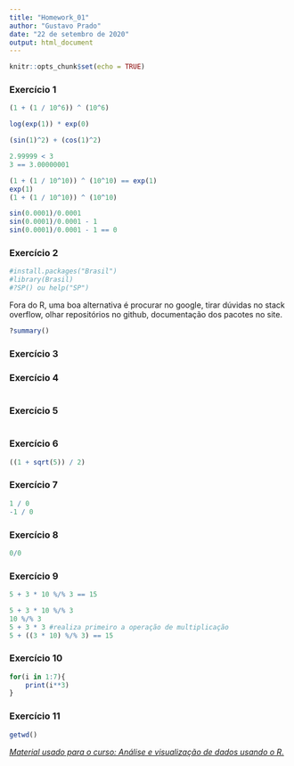 ```yaml
---
title: "Homework_01"
author: "Gustavo Prado"
date: "22 de setembro de 2020"
output: html_document
---
```


```r
knitr::opts_chunk$set(echo = TRUE)
```

### **Exercício 1** 
```r
(1 + (1 / 10^6)) ^ (10^6)
```
```r
log(exp(1)) * exp(0)
```
```r
(sin(1)^2) + (cos(1)^2)
```
```r
2.99999 < 3
3 == 3.00000001
```
```r
(1 + (1 / 10^10)) ^ (10^10) == exp(1)
exp(1)
(1 + (1 / 10^10)) ^ (10^10)
```
```r
sin(0.0001)/0.0001
sin(0.0001)/0.0001 - 1
sin(0.0001)/0.0001 - 1 == 0
```

### **Exercício 2** 
```r
#install.packages("Brasil")
#library(Brasil)
#?SP() ou help("SP")
```

Fora do R, uma boa alternativa é procurar no google, tirar dúvidas no stack overflow, olhar repositórios no github, documentação dos pacotes no site.

```r
?summary()
```

### **Exercício 3** 



### **Exercício 4** 
```r

```

### **Exercício 5** 
```r

```

### **Exercício 6** 
```r
((1 + sqrt(5)) / 2)
```

### **Exercício 7** 
```r
1 / 0
-1 / 0
```

### **Exercício 8** 
```r
0/0

```

### **Exercício 9** 
```r
5 + 3 * 10 %/% 3 == 15
```
```r
5 + 3 * 10 %/% 3
10 %/% 3
5 + 3 * 3 #realiza primeiro a operação de multiplicação
5 + ((3 * 10) %/% 3) == 15
```

### **Exercício 10** 
```r
for(i in 1:7){
    print(i**3)
}
```

### **Exercício 11** 
```r
getwd()
```


*<u>Material usado para o curso: Análise e visualização de dados usando o R.</u>*

